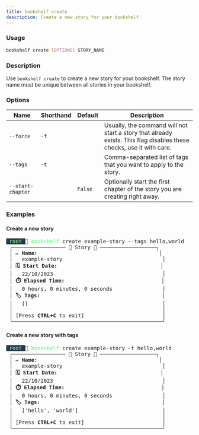 ```yaml
---
title: bookshelf create
description: Create a new story for your bookshelf
---
```


### Usage

```bash
bookshelf create [OPTIONS] STORY_NAME
```

### Description

Use `bookshelf create` to create a new story for your bookshelf. The story name must be unique between all stories in your bookshelf.

### Options

| Name              | Shorthand | Default | Description                                                                                                         |
|-------            | --------- | ------- | -----------                                                                                                         |
| `--force`         | `-f`      |         | Usually, the command will not start a story that already exists. This flag disables these checks, use it with care. |
| `--tags`          | `-t`      |         | Comma-separated list of tags that you want to apply to the story.                                                   |
| `--start-chapter` |           | `False` | Optionally start the first chapter of the story you are creating right away.                                        |

### Examples

#### Create a new story
<pre><span style="background-color:#26384B"><font color="#93FF91"> root </font></span><font color="#26384B"></font> <font color="#49FF6D">bookshelf</font> create example-story --tags hello,world
 ╭───────────────── 📖 Story 📖 ──────────────────╮
 │ <b>✏️ Name:</b>                                       │
 │   example-story                                │
 │ <b>🗓️ Start Date:</b>                                 │
 │   22/10/2023                                   │
 │ <b>⏱️ Elapsed Time:</b>                               │
 │   0 hours, 0 minutes, 0 seconds                │
 │ <b>🏷️ Tags:</b>                                       │
 │   []                                           │
 │                                                │
 │ [Press <b>CTRL+C</b> to exit]                         │
 ╰────────────────────────────────────────────────╯</pre>

#### Create a new story with tags

<pre><span style="background-color:#26384B"><font color="#93FF91"> root </font></span><font color="#26384B"></font> <font color="#49FF6D">bookshelf</font> create example-story -t hello,world
 ╭───────────────── 📖 Story 📖 ──────────────────╮
 │ <b>✏️ Name:</b>                                       │
 │   example-story                                │
 │ <b>🗓️ Start Date:</b>                                 │
 │   22/10/2023                                   │
 │ <b>⏱️ Elapsed Time:</b>                               │
 │   0 hours, 0 minutes, 0 seconds                │
 │ <b>🏷️ Tags:</b>                                       │
 │   [&apos;hello&apos;, &apos;world&apos;]                           │
 │                                                │
 │ [Press <b>CTRL+C</b> to exit]                         │
 ╰────────────────────────────────────────────────╯</pre>

